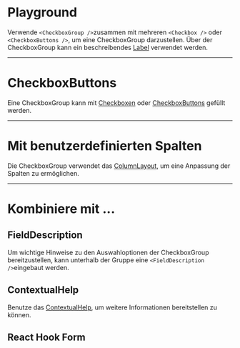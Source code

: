 # Playground

Verwende `<CheckboxGroup />`zusammen mit mehreren `<Checkbox />` oder `<CheckboxButtons />`, um eine CheckboxGroup darzustellen. Über der CheckboxGroup kann ein beschreibendes [Label](/03-components/content/label) verwendet werden.

<LiveCodeEditor />

---

# CheckboxButtons

Eine CheckboxGroup kann mit [Checkboxen](/03-components/form-controls/checkbox) oder [CheckboxButtons](/03-components/form-controls/checkbox-button) gefüllt werden.

<LiveCodeEditor example="buttons" editorCollapsed />

---

# Mit benutzerdefinierten Spalten

Die CheckboxGroup verwendet das [ColumnLayout](/03-components/structure/column-layout), um eine Anpassung der Spalten zu ermöglichen.

<LiveCodeEditor example="customColumns" editorCollapsed />

---

# Kombiniere mit ...

## FieldDescription

Um wichtige Hinweise zu den Auswahloptionen der CheckboxGroup bereitzustellen, kann unterhalb der Gruppe eine `<FieldDescription />`eingebaut werden.

<LiveCodeEditor example="fieldDescription" editorCollapsed />

## ContextualHelp

Benutze das [ContextualHelp](/03-components/overlays/contextual-help), um weitere Informationen bereitstellen zu können. 

<LiveCodeEditor example="contextualHelp" editorCollapsed />

## React Hook Form

<LiveCodeEditor example="form" editorCollapsed />
